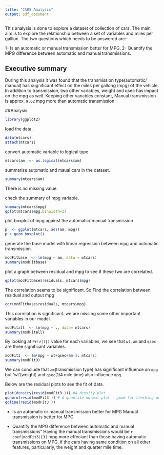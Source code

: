 ```yaml
---
title: "CARS Analysis"
output: pdf_document
---
```

This analysis is done to explore a dataset of collection of cars. The main aim is to explore the relationship between a set of variables and miles per galllon. The two questions which needs to be answered are:- 

1- Is an automatic or manual transmission better for MPG. 
2- Quantify the MPG difference between automatic and manual transmissions. 


## Executive summary 
During this analysis it was found that the transmission type(automatic/ manual) has sugnificant effect on the miles per gallong (mpg) of the vehicle. In addition to transmission, two other variables, weight and qsec has impact on the mpg as well. Keeping other variables constant, Manual transmission is approx. `9.62` mpg more than automatic transmission. 



##Analysis
```r
library(ggplot2)
```



load the data.
```r
data(mtcars)
attach(mtcars)
```

convert automatic variable to logical type
```r
mtcars$am  <- as.logical(mtcars$am)

```

summarise automatic and maual cars in the dataset. 
```r
summary(mtcars$am)

```
There is no missing value. 

check the summary of mpg variable. 
```r
summary(mtcars$mpg)
qplot(mtcars$mpg,binwidth=2)
```

plot boxplot of mpg against the automatic/ manual transmission
```r
p  <- ggplot(mtcars, aes(am, mpg))
p + geom_boxplot()
```

generate the base model with linear regression between mpg and automatic transmission


```r
modFitbase  <- lm(mpg ~ am, data = mtcars)
summary(modFitbase)
```

plot a graph between residual and mpg to see if these two are correlated. 
```r
qplot(modFitbase$residuals, mtcars$mpg)
```

The correlation seems to be significant. So Find the correlation between residual and output mpg
```r
cor(modFitbase$residuals, mtcars$mpg)
```

This correlation is significant. we are missing some other important variables in our model. 

```r
modFitall  <- lm(mpg ~ ., data= mtcars)
summary(modFitall)
```

By looking at `Pr(>|t|)` value for each variables, we see that `wt`, `am` and `qsec` are three significant variables. 



```r
modFit3  <- lm(mpg ~ wt+qsec+am-1, mtcars)
summary(modFit3)
```

We can conclude that `am`(transmission type) has significant influence on `mpg` but 'wt'(weight) and `qsec`(1/4 mile time) also influence `mpg`.

Below are the residual plots to see the fit of data. 
```r
plot(density(resid(modFit3 ))) #A density plot
qqnorm(resid(modFit3 )) # A quantile normal plot - good for checking normality
qqline(resid(modFit3 ))
```






* Is an automatic or manual transmission better for MPG
Manual transmission is better for MPG

* Quantify the MPG difference between automatic and manual transmissions"
Having the manual transmissions would be `r coef(modFit3)[3]` mpg more effeciant than those having automatic transmissions on MPG, if the cars having same condition on all other features, particularly, the weight and quarter mile time. 

